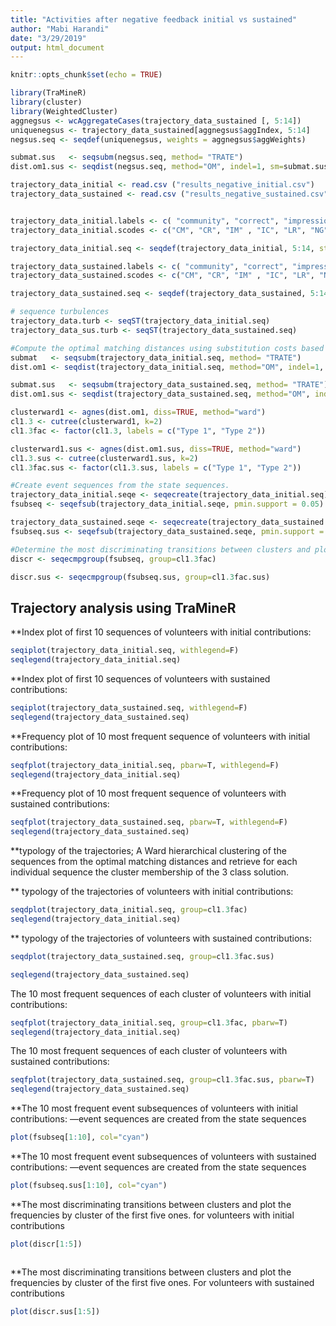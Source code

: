```yaml
---
title: "Activities after negative feedback initial vs sustained"
author: "Mabi Harandi"
date: "3/29/2019"
output: html_document
---
```


```r
knitr::opts_chunk$set(echo = TRUE)

library(TraMineR)
library(cluster)
library(WeightedCluster)
aggnegsus <- wcAggregateCases(trajectory_data_sustained [, 5:14])
uniquenegsus <- trajectory_data_sustained[aggnegsus$aggIndex, 5:14]
negsus.seq <- seqdef(uniquenegsus, weights = aggnegsus$aggWeights)

submat.sus   <- seqsubm(negsus.seq, method= "TRATE")
dist.om1.sus <- seqdist(negsus.seq, method="OM", indel=1, sm=submat.sus) 

trajectory_data_initial <- read.csv ("results_negative_initial.csv")
trajectory_data_sustained <- read.csv ("results_negative_sustained.csv")


trajectory_data_initial.labels <- c( "community", "correct", "impressions" ,"incorrect" ,"learn",  "NonGold", "socialize", "task","viewing")
trajectory_data_initial.scodes <- c("CM", "CR", "IM" , "IC", "LR", "NG", "SO", "TA", "VI")

trajectory_data_initial.seq <- seqdef(trajectory_data_initial, 5:14, states=trajectory_data_initial.scodes, labels=trajectory_data_initial.labels, missing=NA, void="%", nr="*")

trajectory_data_sustained.labels <- c( "community", "correct", "impressions" ,"incorrect" ,"learn",  "NonGold", "socialize", "task","viewing")
trajectory_data_sustained.scodes <- c("CM", "CR", "IM" , "IC", "LR", "NG", "SO", "TA", "VI")

trajectory_data_sustained.seq <- seqdef(trajectory_data_sustained, 5:14, states=trajectory_data_sustained.scodes, labels= trajectory_data_sustained.labels, missing=NA, void="%", nr="*")

# sequence turbulences
trajectory_data.turb <- seqST(trajectory_data_initial.seq)
trajectory_data_sus.turb <- seqST(trajectory_data_sustained.seq)

#Compute the optimal matching distances using substitution costs based on transition rates observed in the data and a 1 indel cost. The resulting distance matrix is stored in the dist.om1 object.
submat   <- seqsubm(trajectory_data_initial.seq, method= "TRATE")
dist.om1 <- seqdist(trajectory_data_initial.seq, method="OM", indel=1, sm=submat) 

submat.sus   <- seqsubm(trajectory_data_sustained.seq, method= "TRATE")
dist.om1.sus <- seqdist(trajectory_data_sustained.seq, method="OM", indel=1, sm=submat.sus) 

clusterward1 <- agnes(dist.om1, diss=TRUE, method="ward")
cl1.3 <- cutree(clusterward1, k=2)
cl1.3fac <- factor(cl1.3, labels = c("Type 1", "Type 2")) 

clusterward1.sus <- agnes(dist.om1.sus, diss=TRUE, method="ward")
cl1.3.sus <- cutree(clusterward1.sus, k=2)
cl1.3fac.sus <- factor(cl1.3.sus, labels = c("Type 1", "Type 2")) 

#Create event sequences from the state sequences.
trajectory_data_initial.seqe <- seqecreate(trajectory_data_initial.seq)
fsubseq <- seqefsub(trajectory_data_initial.seqe, pmin.support = 0.05)

trajectory_data_sustained.seqe <- seqecreate(trajectory_data_sustained.seq)
fsubseq.sus <- seqefsub(trajectory_data_sustained.seqe, pmin.support = 0.05)

#Determine the most discriminating transitions between clusters and plot the frequencies by cluster of the 5 first ones.
discr <- seqecmpgroup(fsubseq, group=cl1.3fac)

discr.sus <- seqecmpgroup(fsubseq.sus, group=cl1.3fac.sus)


```

## Trajectory analysis using TraMineR



**Index plot of first 10 sequences of volunteers with initial contributions:


```r
seqiplot(trajectory_data_initial.seq, withlegend=F)
seqlegend(trajectory_data_initial.seq) 


```




**Index plot of first 10 sequences of volunteers with sustained contributions:
```r


seqiplot(trajectory_data_sustained.seq, withlegend=F)
seqlegend(trajectory_data_sustained.seq)
```

**Frequency plot of 10 most frequent sequence of volunteers with initial contributions:


```r
seqfplot(trajectory_data_initial.seq, pbarw=T, withlegend=F) 
seqlegend(trajectory_data_initial.seq) 

```



**Frequency plot of 10 most frequent sequence of volunteers with sustained contributions:

```r

seqfplot(trajectory_data_sustained.seq, pbarw=T, withlegend=F) 
seqlegend(trajectory_data_sustained.seq) 

```





**typology of the trajectories; A Ward hierarchical clustering of the sequences from the optimal matching distances and retrieve for each individual sequence the cluster membership of the 3 class solution.

** typology of the trajectories of volunteers with initial contributions:




```r

seqdplot(trajectory_data_initial.seq, group=cl1.3fac)
seqlegend(trajectory_data_initial.seq)

```


** typology of the trajectories of volunteers with sustained contributions:


```r

seqdplot(trajectory_data_sustained.seq, group=cl1.3fac.sus)

seqlegend(trajectory_data_sustained.seq)

```



The 10 most frequent sequences of each cluster of volunteers with initial contributions:

```r

seqfplot(trajectory_data_initial.seq, group=cl1.3fac, pbarw=T)
seqlegend(trajectory_data_initial.seq)

```



The 10 most frequent sequences of each cluster of volunteers with sustained contributions:

```r


seqfplot(trajectory_data_sustained.seq, group=cl1.3fac.sus, pbarw=T)
seqlegend(trajectory_data_sustained.seq)
```



**The 10 most frequent event subsequences of volunteers with initial contributions:
 ---event sequences are created from the state sequences

```r

plot(fsubseq[1:10], col="cyan")


```




**The 10 most frequent event subsequences of volunteers with sustained contributions:
 ---event sequences are created from the state sequences

```r


plot(fsubseq.sus[1:10], col="cyan")

```

**The most discriminating transitions between clusters and plot the frequencies by cluster of the first five ones. for volunteers with initial contributions


```r

plot(discr[1:5])



```

**The most discriminating transitions between clusters and plot the frequencies by cluster of the first five ones. For volunteers with sustained contributions


```r


plot(discr.sus[1:5])

```